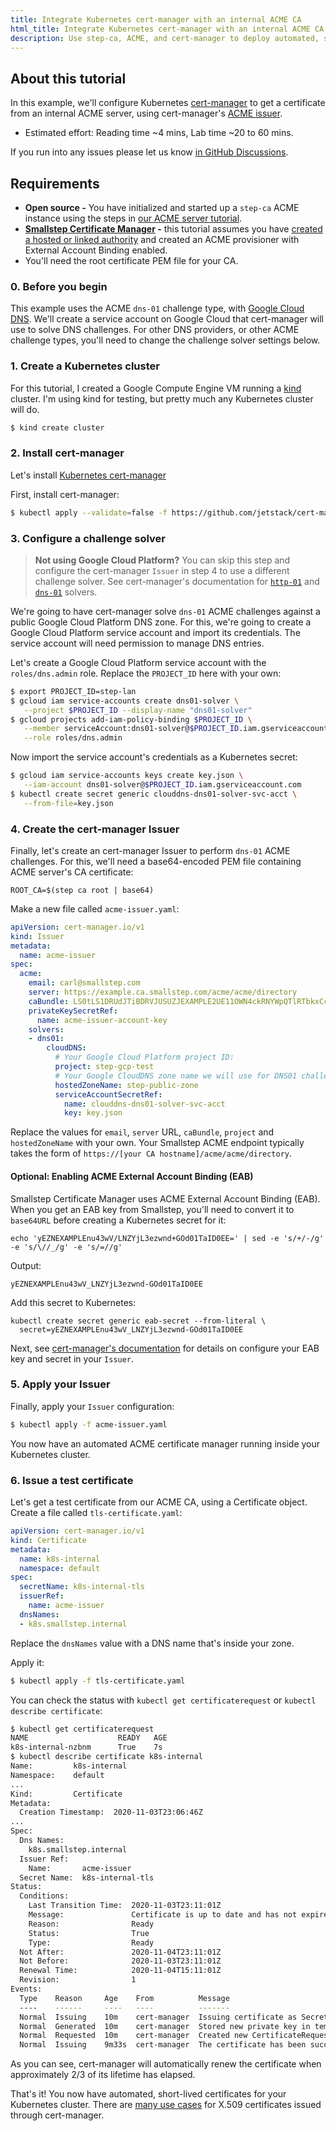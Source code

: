 ```yaml
---
title: Integrate Kubernetes cert-manager with an internal ACME CA
html_title: Integrate Kubernetes cert-manager with an internal ACME CA
description: Use step-ca, ACME, and cert-manager to deploy automated, short-lived certificates for your Kubernetes cluster.
---
```



## About this tutorial

In this example, we'll configure Kubernetes [cert-manager](https://cert-manager.io/) to get a certificate from an internal ACME server,
using cert-manager's [ACME issuer](https://cert-manager.io/docs/configuration/acme/).

- Estimated effort: Reading time ~4 mins, Lab time ~20 to 60 mins. 

<Alert severity="info">
  <div>
    If you run into any issues please let us know <a href="https://github.com/smallstep/certificates/discussions">in GitHub Discussions</a>.
  </div>
</Alert>

## Requirements

- **Open source -** You have initialized and started up a `step-ca` ACME instance using the steps in [our ACME server tutorial](../step-ca/acme-basics.mdx).
- **[Smallstep Certificate Manager](https://smallstep.com/certificate-manager) -** this tutorial assumes you have [created a hosted or linked authority](../certificate-manager/getting-started.mdx) and created an ACME provisioner with External Account Binding enabled.
- You'll need the root certificate PEM file for your CA.

### 0. Before you begin

This example uses the ACME `dns-01` challenge type, with [Google Cloud DNS](https://console.cloud.google.com/net-services/dns/).
We'll create a service account on Google Cloud that cert-manager will use to solve DNS challenges.
For other DNS providers, or other ACME challenge types, you'll need to change the challenge solver settings below.

### 1. Create a Kubernetes cluster

For this tutorial, I created a Google Compute Engine VM running a [kind](https://kind.sigs.k8s.io/) cluster.
I'm using kind for testing, but pretty much any Kubernetes cluster will do.

```bash
$ kind create cluster
```

### 2. Install cert-manager

Let's install [Kubernetes cert-manager](https://cert-manager.io/)

First, install cert-manager:

```bash
$ kubectl apply --validate=false -f https://github.com/jetstack/cert-manager/releases/download/v1.12.0/cert-manager.yaml
```

### 3. Configure a challenge solver

> **Not using Google Cloud Platform?** You can skip this step and configure the cert-manager `Issuer` in step 4 to use a different challenge solver.
  See cert-manager's documentation for [`http-01`](https://cert-manager.io/docs/configuration/acme/http01/) and [`dns-01`](https://cert-manager.io/docs/configuration/acme/dns01/) solvers.

We're going to have cert-manager solve `dns-01` ACME challenges against a public Google Cloud Platform DNS zone.
For this, we're going to create a Google Cloud Platform service account and import its credentials. The service account will need permission to manage DNS entries.

Let's create a Google Cloud Platform service account with the `roles/dns.admin` role. Replace the `PROJECT_ID` here with your own:

```bash
$ export PROJECT_ID=step-lan
$ gcloud iam service-accounts create dns01-solver \
   --project $PROJECT_ID --display-name "dns01-solver"
$ gcloud projects add-iam-policy-binding $PROJECT_ID \
   --member serviceAccount:dns01-solver@$PROJECT_ID.iam.gserviceaccount.com \
   --role roles/dns.admin
```

Now import the service account's credentials as a Kubernetes secret:

```bash
$ gcloud iam service-accounts keys create key.json \
   --iam-account dns01-solver@$PROJECT_ID.iam.gserviceaccount.com
$ kubectl create secret generic clouddns-dns01-solver-svc-acct \
   --from-file=key.json
```

### 4. Create the cert-manager Issuer

Finally, let's create an cert-manager Issuer to perform `dns-01` ACME challenges.
For this, we'll need a base64-encoded PEM file containing ACME server's CA certificate:

```
ROOT_CA=$(step ca root | base64)
```

Make a new file called `acme-issuer.yaml`:

```yaml
apiVersion: cert-manager.io/v1
kind: Issuer
metadata:
  name: acme-issuer
spec:
  acme:
    email: carl@smallstep.com
    server: https://example.ca.smallstep.com/acme/acme/directory
    caBundle: LS0tLS1DRUdJTiBDRVJUSUZJEXAMPLE2UE11OWN4ckRNYWpQTlRTbkxCcEkxd1K4VnQ3SHBSK3A5b1JUTEzKcXxBPqotLSVOEXAMPLEUSUZJQ0FURS0tLS0tCg==
    privateKeySecretRef:
      name: acme-issuer-account-key
    solvers:
    - dns01:
        cloudDNS:
          # Your Google Cloud Platform project ID:
          project: step-gcp-test
          # Your Google CloudDNS zone name we will use for DNS01 challenges:
          hostedZoneName: step-public-zone
          serviceAccountSecretRef:
            name: clouddns-dns01-solver-svc-acct
            key: key.json
```

Replace the values for `email`, `server` URL, `caBundle`, `project` and `hostedZoneName` with your own. Your Smallstep ACME endpoint typically takes the form of `https://[your CA hostname]/acme/acme/directory`.

#### Optional: Enabling ACME External Account Binding (EAB) 

Smallstep Certificate Manager uses ACME External Account Binding (EAB). When you get an EAB key from Smallstep, you'll need to convert it to `base64URL` before creating a Kubernetes secret for it:

```
echo 'yEZNEXAMPLEnu43wV/LNZYjL3ezwnd+GOd01TaID0EE=' | sed -e 's/+/-/g' -e 's/\//_/g' -e 's/=//g'
```

Output:

```
yEZNEXAMPLEnu43wV_LNZYjL3ezwnd-GOd01TaID0EE
```

Add this secret to Kubernetes:

```
kubectl create secret generic eab-secret --from-literal \
  secret=yEZNEXAMPLEnu43wV_LNZYjL3ezwnd-GOd01TaID0EE
```

Next, see [cert-manager's documentation](https://cert-manager.io/docs/configuration/acme/#external-account-bindings) for details on configure your EAB key and secret in your `Issuer`. 

### 5. Apply your Issuer

Finally, apply your `Issuer` configuration:

```bash
$ kubectl apply -f acme-issuer.yaml
```

You now have an automated ACME certificate manager running inside your Kubernetes cluster.

### 6. Issue a test certificate

Let's get a test certificate from our ACME CA, using a Certificate object. Create a file called `tls-certificate.yaml`:

```yaml
apiVersion: cert-manager.io/v1
kind: Certificate
metadata:
  name: k8s-internal
  namespace: default
spec:
  secretName: k8s-internal-tls
  issuerRef:
    name: acme-issuer
  dnsNames:
  - k8s.smallstep.internal
```

Replace the `dnsNames` value with a DNS name that's inside your zone.

Apply it:

```bash
$ kubectl apply -f tls-certificate.yaml
```

You can check the status with `kubectl get certificaterequest` or `kubectl describe certificate`:

```bash
$ kubectl get certificaterequest
NAME                    READY   AGE
k8s-internal-nzbnm      True    7s
$ kubectl describe certificate k8s-internal
Name:         k8s-internal
Namespace:    default
...
Kind:         Certificate
Metadata:
  Creation Timestamp:  2020-11-03T23:06:46Z
...
Spec:
  Dns Names:
    k8s.smallstep.internal
  Issuer Ref:
    Name:       acme-issuer
  Secret Name:  k8s-internal-tls
Status:
  Conditions:
    Last Transition Time:  2020-11-03T23:11:01Z
    Message:               Certificate is up to date and has not expired
    Reason:                Ready
    Status:                True
    Type:                  Ready
  Not After:               2020-11-04T23:11:01Z
  Not Before:              2020-11-03T23:11:01Z
  Renewal Time:            2020-11-04T15:11:01Z
  Revision:                1
Events:
  Type    Reason     Age    From          Message
  ----    ------     ----   ----          -------
  Normal  Issuing    10m    cert-manager  Issuing certificate as Secret does not exist
  Normal  Generated  10m    cert-manager  Stored new private key in temporary Secret resource "k8s-internal-g79jq"
  Normal  Requested  10m    cert-manager  Created new CertificateRequest resource "k8s-internal-nzbnm"
  Normal  Issuing    9m33s  cert-manager  The certificate has been successfully issued
```

As you can see, cert-manager will automatically renew the certificate when approximately 2/3 of its lifetime has elapsed.

That's it! You now have automated, short-lived certificates for your Kubernetes cluster. There are [many use cases](https://cert-manager.io/docs/usage/) for X.509 certificates issued through cert-manager.

